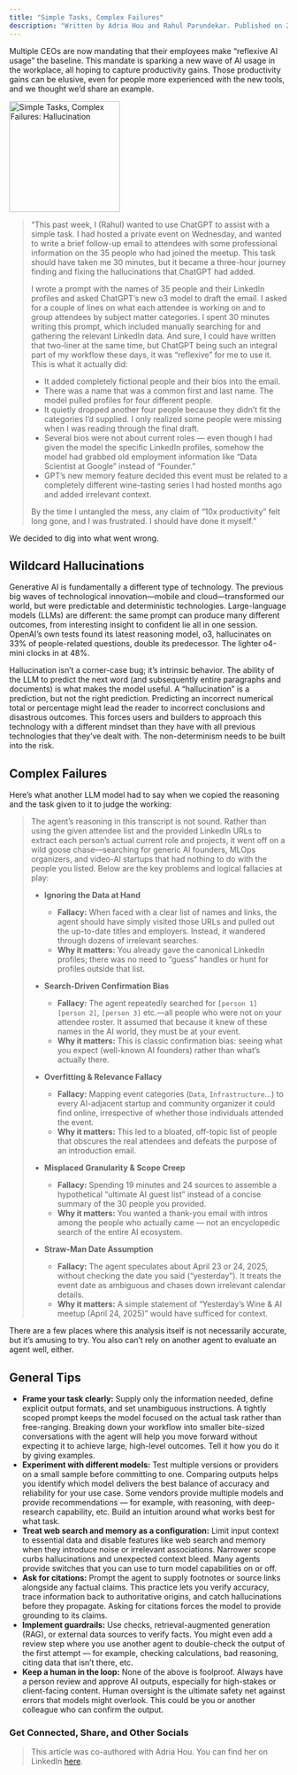 ```yaml
---
title: "Simple Tasks, Complex Failures"
description: "Written by Adria Hou and Rahul Parundekar. Published on 27th April, 2025."
---
```

Multiple CEOs are now mandating that their employees make “reflexive AI usage” the baseline. This mandate is sparking a new wave of AI usage in the workplace, all hoping to capture productivity gains. Those productivity gains can be elusive, even for people more experienced with the new tools, and we thought we’d share an example.

<img height="200" src="/images/hallucinations.webp" title="Simple Tasks, Complex Failures: Hallucination"/>

> “This past week, I (Rahul) wanted to use ChatGPT to assist with a simple task. I had hosted a private event on Wednesday, and wanted to write a brief follow-up email to attendees with some professional information on the 35 people who had joined the meetup. This task should have taken me 30 minutes, but it became a three-hour journey finding and fixing the hallucinations that ChatGPT had added.
>
> I wrote a prompt with the names of 35 people and their LinkedIn profiles and asked ChatGPT’s new o3 model to draft the email. I asked for a couple of lines on what each attendee is working on and to group attendees by subject matter categories. I spent 30 minutes writing this prompt, which included manually searching for and gathering the relevant LinkedIn data. And sure, I could have written that two-liner at the same time, but ChatGPT being such an integral part of my workflow these days, it was “reflexive” for me to use it. This is what it actually did:
>
> - It added completely fictional people and their bios into the email.
> - There was a name that was a common first and last name. The model pulled profiles for four different people.
> - It quietly dropped another four people because they didn’t fit the categories I’d supplied. I only realized some people were missing when I was reading through the final draft.
> - Several bios were not about current roles — even though I had given the model the specific LinkedIn profiles, somehow the model had grabbed old employment information like “Data Scientist at Google” instead of “Founder.”
> - GPT’s new memory feature decided this event must be related to a completely different wine-tasting series I had hosted months ago and added irrelevant context.
>
> By the time I untangled the mess, any claim of “10x productivity” felt long gone, and I was frustrated. I should have done it myself.”

We decided to dig into what went wrong.

## Wildcard Hallucinations

Generative AI is fundamentally a different type of technology. The previous big waves of technological innovation—mobile and cloud—transformed our world, but were predictable and deterministic technologies. Large-language models (LLMs) are different: the same prompt can produce many different outcomes, from interesting insight to confident lie all in one session. OpenAI’s own tests found its latest reasoning model, o3, hallucinates on 33% of people-related questions, double its predecessor. The lighter o4-mini clocks in at 48%.

Hallucination isn’t a corner-case bug; it’s intrinsic behavior. The ability of the LLM to predict the next word (and subsequently entire paragraphs and documents) is what makes the model useful. A “hallucination” is a prediction, but not the right prediction. Predicting an incorrect numerical total or percentage might lead the reader to incorrect conclusions and disastrous outcomes. This forces users and builders to approach this technology with a different mindset than they have with all previous technologies that they’ve dealt with. The non-determinism needs to be built into the risk.

## Complex Failures

Here’s what another LLM model had to say when we copied the reasoning and the task given to it to judge the working:  

> The agent’s reasoning in this transcript is not sound. Rather than using the given attendee list and the provided LinkedIn URLs to extract each person’s actual current role and projects, it went off on a wild goose chase—searching for generic AI founders, MLOps organizers, and video-AI startups that had nothing to do with the people you listed. Below are the key problems and logical fallacies at play:
> - **Ignoring the Data at Hand**  
>   - **Fallacy:** When faced with a clear list of names and links, the agent should have simply visited those URLs and pulled out the up-to-date titles and employers. Instead, it wandered through dozens of irrelevant searches.  
>   - **Why it matters:** You already gave the canonical LinkedIn profiles; there was no need to “guess” handles or hunt for profiles outside that list.
> 
> - **Search-Driven Confirmation Bias**  
>   - **Fallacy:** The agent repeatedly searched for `[person 1] [person 2]`, `[person 3]` etc.—all people who were not on your attendee roster. It assumed that because it knew of these names in the AI world, they must be at your event.  
>   - **Why it matters:** This is classic confirmation bias: seeing what you expect (well-known AI founders) rather than what’s actually there.
> 
> - **Overfitting & Relevance Fallacy**  
>   - **Fallacy:** Mapping event categories (`Data`, `Infrastructure`…) to every AI-adjacent startup and community organizer it could find online, irrespective of whether those individuals attended the event.  
>   - **Why it matters:** This led to a bloated, off-topic list of people that obscures the real attendees and defeats the purpose of an introduction email.
> 
> - **Misplaced Granularity & Scope Creep**  
>   - **Fallacy:** Spending 19 minutes and 24 sources to assemble a hypothetical “ultimate AI guest list” instead of a concise summary of the 30 people you provided.  
>   - **Why it matters:** You wanted a thank-you email with intros among the people who actually came — not an encyclopedic search of the entire AI ecosystem.
> 
> - **Straw-Man Date Assumption**  
>   - **Fallacy:** The agent speculates about April 23 or 24, 2025, without checking the date you said (“yesterday”). It treats the event date as ambiguous and chases down irrelevant calendar details.  
>   - **Why it matters:** A simple statement of “Yesterday’s Wine & AI meetup (April 24, 2025)” would have sufficed for context.

There are a few places where this analysis itself is not necessarily accurate, but it’s amusing to try. You also can’t rely on another agent to evaluate an agent well, either.

## General Tips

- **Frame your task clearly:** Supply only the information needed, define explicit output formats, and set unambiguous instructions. A tightly scoped prompt keeps the model focused on the actual task rather than free-ranging. Breaking down your workflow into smaller bite-sized conversations with the agent will help you move forward without expecting it to achieve large, high-level outcomes. Tell it how you do it by giving examples.
- **Experiment with different models:** Test multiple versions or providers on a small sample before committing to one. Comparing outputs helps you identify which model delivers the best balance of accuracy and reliability for your use case. Some vendors provide multiple models and provide recommendations — for example, with reasoning, with deep-research capability, etc. Build an intuition around what works best for what task.
- **Treat web search and memory as a configuration:** Limit input context to essential data and disable features like web search and memory when they introduce noise or irrelevant associations. Narrower scope curbs hallucinations and unexpected context bleed. Many agents provide switches that you can use to turn model capabilities on or off.
- **Ask for citations:** Prompt the agent to supply footnotes or source links alongside any factual claims. This practice lets you verify accuracy, trace information back to authoritative origins, and catch hallucinations before they propagate. Asking for citations forces the model to provide grounding to its claims.
- **Implement guardrails:** Use checks, retrieval-augmented generation (RAG), or external data sources to verify facts. You might even add a review step where you use another agent to double-check the output of the first attempt — for example, checking calculations, bad reasoning, citing data that isn’t there, etc.
- **Keep a human in the loop:** None of the above is foolproof. Always have a person review and approve AI outputs, especially for high-stakes or client-facing content. Human oversight is the ultimate safety net against errors that models might overlook. This could be you or another colleague who can confirm the output.


### Get Connected, Share, and Other Socials

<CardGroup>
	<Card 
		title="Share on LinkedIn" 
		description="Share this article on LinkedIn." 
		href="http://www.linkedin.com/shareArticle?mini=true&url=https://blog.elevate.do/mcp/deep-research/mcp-discussion" 
	/>
	<Card 
		title="Share on X/Twitter" 
		description="Tweet this article to your followers." 
		href="https://twitter.com/intent/tweet?url=https://blog.elevate.do/mcp/deep-research/mcp-discussion" 
	/>
	<Card 
		title="Have thoughts? I'd love to chat!" 
		description="Schedule a conversation with me." 
		href="https://calendar.app.google/a5e29gFgjHRiKaPV9" 
	/>
	<Card 
		title="More about Rahul and Elevate.do" 
		description="More about Rahul, Elevate Human Experiences, LLC, and services offered" 
		href="https://elevate.do" 
	/>
	<Card
		title="Follow Rahul on LinkedIn" 
		description="Connect with or Follow Rahul Parundekar on LinkedIn." 
		href="https://www.linkedin.com/in/rparundekar/"
	/>
	<Card
		title="Follow Rahul on Twitter/X" 
		description="Follow Rahul Parundekar on Twitter/X." 
		href="https://x.com/RahulParundekar"
	/>
</CardGroup>

> This article was co-authored with Adria Hou. You can find her on LinkedIn [here](https://www.linkedin.com/in/adriahou/).
